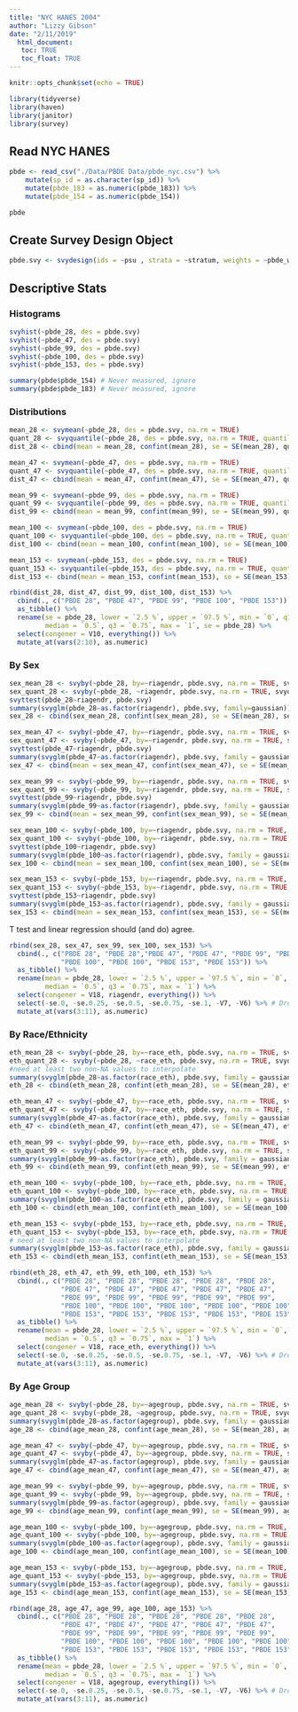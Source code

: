 ```yaml
---
title: "NYC HANES 2004"
author: "Lizzy Gibson"
date: "2/11/2019"
  html_document:
   toc: TRUE
   toc_float: TRUE
---
```


```r
knitr::opts_chunk$set(echo = TRUE)

library(tidyverse)
library(haven)
library(janitor)
library(survey)
```

## Read NYC HANES

```r
pbde <- read_csv("./Data/PBDE Data/pbde_nyc.csv") %>% 
    mutate(sp_id = as.character(sp_id)) %>% 
    mutate(pbde_183 = as.numeric(pbde_183)) %>% 
    mutate(pbde_154 = as.numeric(pbde_154)) 

pbde
```

## Create Survey Design Object

```r
pbde.svy <- svydesign(ids = ~psu , strata = ~stratum, weights = ~pbde_wt_new, nest = TRUE, data = pbde)
```

## Descriptive Stats

### Histograms

```r
svyhist(~pbde_28, des = pbde.svy)
svyhist(~pbde_47, des = pbde.svy)
svyhist(~pbde_99, des = pbde.svy)
svyhist(~pbde_100, des = pbde.svy)
svyhist(~pbde_153, des = pbde.svy)

summary(pbde$pbde_154) # Never measured, ignore
summary(pbde$pbde_183) # Never measured, ignore
```

### Distributions

```r
mean_28 <- svymean(~pbde_28, des = pbde.svy, na.rm = TRUE)
quant_28 <- svyquantile(~pbde_28, des = pbde.svy, na.rm = TRUE, quantiles = c(0, .25,.5,.75, 1))
dist_28 <- cbind(mean = mean_28, confint(mean_28), se = SE(mean_28), quant_28)

mean_47 <- svymean(~pbde_47, des = pbde.svy, na.rm = TRUE)
quant_47 <- svyquantile(~pbde_47, des = pbde.svy, na.rm = TRUE, quantiles = c(0, .25,.5,.75, 1))
dist_47 <- cbind(mean = mean_47, confint(mean_47), se = SE(mean_47), quant_47)

mean_99 <- svymean(~pbde_99, des = pbde.svy, na.rm = TRUE)
quant_99 <- svyquantile(~pbde_99, des = pbde.svy, na.rm = TRUE, quantiles = c(0, .25,.5,.75, 1))
dist_99 <- cbind(mean = mean_99, confint(mean_99), se = SE(mean_99), quant_99)

mean_100 <- svymean(~pbde_100, des = pbde.svy, na.rm = TRUE)
quant_100 <- svyquantile(~pbde_100, des = pbde.svy, na.rm = TRUE, quantiles = c(0, .25,.5,.75, 1))
dist_100 <- cbind(mean = mean_100, confint(mean_100), se = SE(mean_100), quant_100)

mean_153 <- svymean(~pbde_153, des = pbde.svy, na.rm = TRUE)
quant_153 <- svyquantile(~pbde_153, des = pbde.svy, na.rm = TRUE, quantiles = c(0, .25,.5,.75, 1))
dist_153 <- cbind(mean = mean_153, confint(mean_153), se = SE(mean_153), quant_153)
```

```r
rbind(dist_28, dist_47, dist_99, dist_100, dist_153) %>% 
  cbind(., c("PBDE 28", "PBDE 47", "PBDE 99", "PBDE 100", "PBDE 153")) %>% 
  as_tibble() %>% 
  rename(se = pbde_28, lower = `2.5 %`, upper = `97.5 %`, min = `0`, q1 = `0.25`, 
         median = `0.5`, q3 = `0.75`, max = `1`, se = pbde_28) %>% 
  select(congener = V10, everything()) %>% 
  mutate_at(vars(2:10), as.numeric)
```

### By Sex

```r
sex_mean_28 <- svyby(~pbde_28, by=~riagendr, pbde.svy, na.rm = TRUE, svymean)
sex_quant_28 <- svyby(~pbde_28, ~riagendr, pbde.svy, na.rm = TRUE, svyquantile, quantiles = c(0, .25,.5,.75, 1), ci=TRUE)
svyttest(pbde_28~riagendr, pbde.svy)
summary(svyglm(pbde_28~as.factor(riagendr), pbde.svy, family=gaussian))
sex_28 <- cbind(sex_mean_28, confint(sex_mean_28), se = SE(mean_28), sex_quant_28) %>% as.matrix()

sex_mean_47 <- svyby(~pbde_47, by=~riagendr, pbde.svy, na.rm = TRUE, svymean)
sex_quant_47 <- svyby(~pbde_47, by=~riagendr, pbde.svy, na.rm = TRUE, svyquantile, quantiles = c(0, .25,.5,.75, 1), ci=TRUE)
svyttest(pbde_47~riagendr, pbde.svy)
summary(svyglm(pbde_47~as.factor(riagendr), pbde.svy, family = gaussian))
sex_47 <- cbind(mean = sex_mean_47, confint(sex_mean_47), se = SE(mean_47), sex_quant_47) %>% as.matrix()

sex_mean_99 <- svyby(~pbde_99, by=~riagendr, pbde.svy, na.rm = TRUE, svymean)
sex_quant_99 <- svyby(~pbde_99, by=~riagendr, pbde.svy, na.rm = TRUE, svyquantile, quantiles = c(0, .25,.5,.75, 1), ci=TRUE)
svyttest(pbde_99~riagendr, pbde.svy)
summary(svyglm(pbde_99~as.factor(riagendr), pbde.svy, family = gaussian))
sex_99 <- cbind(mean = sex_mean_99, confint(sex_mean_99), se = SE(mean_99), sex_quant_99) %>% as.matrix()

sex_mean_100 <- svyby(~pbde_100, by=~riagendr, pbde.svy, na.rm = TRUE, svymean)
sex_quant_100 <- svyby(~pbde_100, by=~riagendr, pbde.svy, na.rm = TRUE, svyquantile, quantiles = c(0, .25,.5,.75, 1), ci=TRUE)
svyttest(pbde_100~riagendr, pbde.svy)
summary(svyglm(pbde_100~as.factor(riagendr), pbde.svy, family = gaussian))
sex_100 <- cbind(mean = sex_mean_100, confint(sex_mean_100), se = SE(mean_100), sex_quant_100) %>% as.matrix()

sex_mean_153 <- svyby(~pbde_153, by=~riagendr, pbde.svy, na.rm = TRUE, svymean)
sex_quant_153 <- svyby(~pbde_153, by=~riagendr, pbde.svy, na.rm = TRUE, svyquantile, quantiles = c(0, .25,.5,.75, 1), ci=TRUE)
svyttest(pbde_153~riagendr, pbde.svy)
summary(svyglm(pbde_153~as.factor(riagendr), pbde.svy, family = gaussian))
sex_153 <- cbind(mean = sex_mean_153, confint(sex_mean_153), se = SE(mean_153), sex_quant_153) %>% as.matrix()
```

T test and linear regression should (and do) agree.

```r
rbind(sex_28, sex_47, sex_99, sex_100, sex_153) %>% 
  cbind(., c("PBDE 28", "PBDE 28","PBDE 47", "PBDE 47", "PBDE 99", "PBDE 99", 
             "PBDE 100", "PBDE 100", "PBDE 153", "PBDE 153")) %>% 
  as_tibble() %>% 
  rename(mean = pbde_28, lower = `2.5 %`, upper = `97.5 %`, min = `0`, q1 = `0.25`, 
         median = `0.5`, q3 = `0.75`, max = `1`) %>% 
  select(congener = V18, riagendr, everything()) %>%
  select(-se.0, -se.0.25, -se.0.5, -se.0.75, -se.1, -V7, -V6) %>% # Drop repeat sex var and INCORRECT SE.
  mutate_at(vars(3:11), as.numeric)
```

### By Race/Ethnicity

```r
eth_mean_28 <- svyby(~pbde_28, by=~race_eth, pbde.svy, na.rm = TRUE, svymean)
eth_quant_28 <- svyby(~pbde_28, ~race_eth, pbde.svy, na.rm = TRUE, svyquantile, quantiles = c(0, .25,.5,.75, 1), ci=TRUE)
#need at least two non-NA values to interpolate
summary(svyglm(pbde_28~as.factor(race_eth), pbde.svy, family = gaussian))
eth_28 <- cbind(eth_mean_28, confint(eth_mean_28), se = SE(mean_28), eth_quant_28) %>% as.matrix()

eth_mean_47 <- svyby(~pbde_47, by=~race_eth, pbde.svy, na.rm = TRUE, svymean)
eth_quant_47 <- svyby(~pbde_47, by=~race_eth, pbde.svy, na.rm = TRUE, svyquantile, quantiles = c(0, .25,.5,.75, 1), ci=TRUE)
summary(svyglm(pbde_47~as.factor(race_eth), pbde.svy, family = gaussian))
eth_47 <- cbind(eth_mean_47, confint(eth_mean_47), se = SE(mean_47), eth_quant_47) %>% as.matrix()

eth_mean_99 <- svyby(~pbde_99, by=~race_eth, pbde.svy, na.rm = TRUE, svymean)
eth_quant_99 <- svyby(~pbde_99, by=~race_eth, pbde.svy, na.rm = TRUE, svyquantile, quantiles = c(0, .25,.5,.75, 1), ci=TRUE)
summary(svyglm(pbde_99~as.factor(race_eth), pbde.svy, family = gaussian))
eth_99 <- cbind(eth_mean_99, confint(eth_mean_99), se = SE(mean_99), eth_quant_99) %>% as.matrix()

eth_mean_100 <- svyby(~pbde_100, by=~race_eth, pbde.svy, na.rm = TRUE, svymean)
eth_quant_100 <- svyby(~pbde_100, by=~race_eth, pbde.svy, na.rm = TRUE, svyquantile, quantiles = c(0, .25,.5,.75, 1), ci=TRUE)
summary(svyglm(pbde_100~as.factor(race_eth), pbde.svy, family = gaussian))
eth_100 <- cbind(eth_mean_100, confint(eth_mean_100), se = SE(mean_100), eth_quant_100) %>% as.matrix()

eth_mean_153 <- svyby(~pbde_153, by=~race_eth, pbde.svy, na.rm = TRUE, svymean)
eth_quant_153 <- svyby(~pbde_153, by=~race_eth, pbde.svy, na.rm = TRUE, svyquantile, quantiles = c(0, .25,.5,.75, 1), ci=TRUE)
# need at least two non-NA values to interpolate
summary(svyglm(pbde_153~as.factor(race_eth), pbde.svy, family = gaussian))
eth_153 <- cbind(eth_mean_153, confint(eth_mean_153), se = SE(mean_153), eth_quant_153) %>% as.matrix()
```

```r
rbind(eth_28, eth_47, eth_99, eth_100, eth_153) %>% 
  cbind(., c("PBDE 28", "PBDE 28", "PBDE 28", "PBDE 28", "PBDE 28",
             "PBDE 47", "PBDE 47", "PBDE 47", "PBDE 47", "PBDE 47",
             "PBDE 99", "PBDE 99", "PBDE 99", "PBDE 99", "PBDE 99", 
             "PBDE 100", "PBDE 100", "PBDE 100", "PBDE 100", "PBDE 100",
             "PBDE 153", "PBDE 153", "PBDE 153", "PBDE 153", "PBDE 153")) %>% 
  as_tibble() %>% 
  rename(mean = pbde_28, lower = `2.5 %`, upper = `97.5 %`, min = `0`, q1 = `0.25`, 
         median = `0.5`, q3 = `0.75`, max = `1`) %>% 
  select(congener = V18, race_eth, everything()) %>%
  select(-se.0, -se.0.25, -se.0.5, -se.0.75, -se.1, -V7, -V6) %>% # Drop repeat age var and INCORRECT SE.
  mutate_at(vars(3:11), as.numeric)
```


### By Age Group

```r
age_mean_28 <- svyby(~pbde_28, by=~agegroup, pbde.svy, na.rm = TRUE, svymean)
age_quant_28 <- svyby(~pbde_28, ~agegroup, pbde.svy, na.rm = TRUE, svyquantile, quantiles = c(0, .25,.5,.75, 1), ci=TRUE)
summary(svyglm(pbde_28~as.factor(agegroup), pbde.svy, family = gaussian))
age_28 <- cbind(age_mean_28, confint(age_mean_28), se = SE(mean_28), age_quant_28) %>% as.matrix()

age_mean_47 <- svyby(~pbde_47, by=~agegroup, pbde.svy, na.rm = TRUE, svymean)
age_quant_47 <- svyby(~pbde_47, by=~agegroup, pbde.svy, na.rm = TRUE, svyquantile, quantiles = c(0, .25,.5,.75, 1), ci=TRUE)
summary(svyglm(pbde_47~as.factor(agegroup), pbde.svy, family = gaussian))
age_47 <- cbind(age_mean_47, confint(age_mean_47), se = SE(mean_47), age_quant_47) %>% as.matrix()

age_mean_99 <- svyby(~pbde_99, by=~agegroup, pbde.svy, na.rm = TRUE, svymean)
age_quant_99 <- svyby(~pbde_99, by=~agegroup, pbde.svy, na.rm = TRUE, svyquantile, quantiles = c(0, .25,.5,.75, 1), ci=TRUE)
summary(svyglm(pbde_99~as.factor(agegroup), pbde.svy, family = gaussian))
age_99 <- cbind(age_mean_99, confint(age_mean_99), se = SE(mean_99), age_quant_99) %>% as.matrix()

age_mean_100 <- svyby(~pbde_100, by=~agegroup, pbde.svy, na.rm = TRUE, svymean)
age_quant_100 <- svyby(~pbde_100, by=~agegroup, pbde.svy, na.rm = TRUE, svyquantile, quantiles = c(0, .25,.5,.75, 1), ci=TRUE)
summary(svyglm(pbde_100~as.factor(agegroup), pbde.svy, family = gaussian))
age_100 <- cbind(age_mean_100, confint(age_mean_100), se = SE(mean_100), age_quant_100) %>% as.matrix()

age_mean_153 <- svyby(~pbde_153, by=~agegroup, pbde.svy, na.rm = TRUE, svymean)
age_quant_153 <- svyby(~pbde_153, by=~agegroup, pbde.svy, na.rm = TRUE, svyquantile, quantiles = c(0, .25,.5,.75, 1), ci=TRUE)
summary(svyglm(pbde_153~as.factor(agegroup), pbde.svy, family = gaussian))
age_153 <- cbind(age_mean_153, confint(age_mean_153), se = SE(mean_153), age_quant_153) %>% as.matrix()
```

```r
rbind(age_28, age_47, age_99, age_100, age_153) %>% 
  cbind(., c("PBDE 28", "PBDE 28", "PBDE 28", "PBDE 28", "PBDE 28",
             "PBDE 47", "PBDE 47", "PBDE 47", "PBDE 47", "PBDE 47",
             "PBDE 99", "PBDE 99", "PBDE 99", "PBDE 99", "PBDE 99", 
             "PBDE 100", "PBDE 100", "PBDE 100", "PBDE 100", "PBDE 100",
             "PBDE 153", "PBDE 153", "PBDE 153", "PBDE 153", "PBDE 153")) %>% 
  as_tibble() %>% 
  rename(mean = pbde_28, lower = `2.5 %`, upper = `97.5 %`, min = `0`, q1 = `0.25`, 
         median = `0.5`, q3 = `0.75`, max = `1`) %>% 
  select(congener = V18, agegroup, everything()) %>%
  select(-se.0, -se.0.25, -se.0.5, -se.0.75, -se.1, -V7, -V6) %>% # Drop repeat age var and INCORRECT SE.
  mutate_at(vars(3:11), as.numeric)
```


